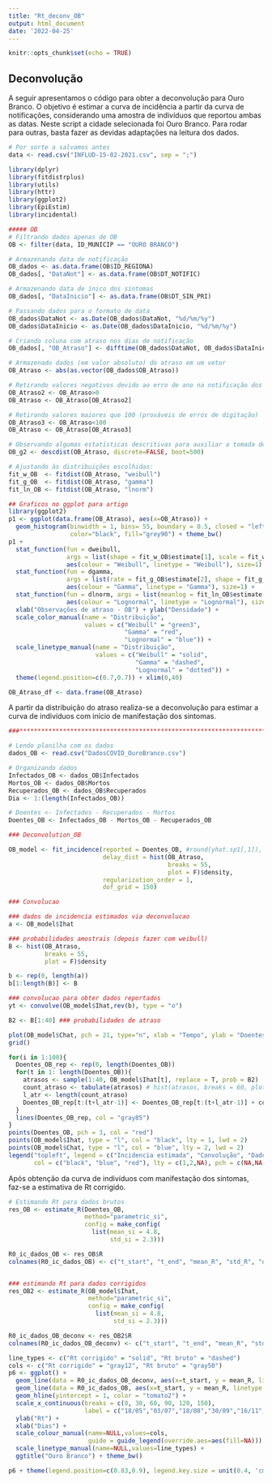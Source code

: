 ---
title: "Rt_deconv_OB"
output: html_document
date: '2022-04-25'
---

```{r setup, include=FALSE}
knitr::opts_chunk$set(echo = TRUE)
```

## Deconvolução

A seguir apresentamos o código para obter a deconvolução para Ouro Branco. O objetivo é estimar a curva de incidência a partir da curva de notificações, considerando uma amostra de indivíduos que reportou ambas as datas. Neste script a cidade selecionada foi Ouro Branco. Para rodar para outras, basta fazer as devidas adaptações na leitura dos dados.

```{r}
# Por sorte a salvamos antes
data <- read.csv("INFLUD-15-02-2021.csv", sep = ";")

library(dplyr)
library(fitdistrplus)
library(utils)
library(httr)
library(ggplot2)
library(EpiEstim)
library(incidental)

##### OB
# Filtrando dados apenas de OB
OB <- filter(data, ID_MUNICIP == "OURO BRANCO")

# Armazenando data de notificação
OB_dados <- as.data.frame(OB$ID_REGIONA)
OB_dados[, "DataNot"] <- as.data.frame(OB$DT_NOTIFIC)

# Armazenando data de ínico dos sintomas
OB_dados[, "DataInicio"] <- as.data.frame(OB$DT_SIN_PRI)

# Passando dados para o formato de data
OB_dados$DataNot <- as.Date(OB_dados$DataNot, "%d/%m/%y")
OB_dados$DataInicio <- as.Date(OB_dados$DataInicio, "%d/%m/%y")

# Criando coluna com atraso nos dias de notificação
OB_dados[, "OB_Atraso"] <- difftime(OB_dados$DataNot, OB_dados$DataInicio, units = "days")

# Armazenado dados (em valor absoluto) do atraso em um vetor
OB_Atraso <- abs(as.vector(OB_dados$OB_Atraso))

# Retirando valores negativos devido ao erro de ano na notificação dos dados
OB_Atraso2 <- OB_Atraso>0
OB_Atraso <- OB_Atraso[OB_Atraso2]

# Retirando valores maiores que 100 (prováveis de erros de digitação)
OB_Atraso3 <- OB_Atraso<100
OB_Atraso <- OB_Atraso[OB_Atraso3]

# Observando algumas estatísticas descritivas para auxiliar a tomada de decisão (Cullen and Frey graph):
OB_g2 <- descdist(OB_Atraso, discrete=FALSE, boot=500)

# Ajustando às distribuições escolhidas:
fit_w_OB  <- fitdist(OB_Atraso, "weibull")
fit_g_OB  <- fitdist(OB_Atraso, "gamma")
fit_ln_OB <- fitdist(OB_Atraso, "lnorm")

## Graficos no ggplot para artigo
library(ggplot2)
p1 <- ggplot(data.frame(OB_Atraso), aes(x=OB_Atraso)) + 
  geom_histogram(binwidth = 1, bins= 55, boundary = 0.5, closed = "left", aes(y=..density..), 
                 color="black", fill="grey90") + theme_bw() 
p1 + 
  stat_function(fun = dweibull, 
                args = list(shape = fit_w_OB$estimate[1], scale = fit_w_OB$estimate[2]), 
                aes(colour = "Weibull", linetype = "Weibull"), size=1) + 
  stat_function(fun = dgamma,
                args = list(rate = fit_g_OB$estimate[2], shape = fit_g_OB$estimate[1]),
                aes(colour = "Gamma", linetype = "Gamma"), size=1) + 
  stat_function(fun = dlnorm, args = list(meanlog = fit_ln_OB$estimate[1], sdlog = fit_ln_OB$estimate[2]),
                aes(colour = "Lognormal", linetype = "Lognormal"), size=1) +
  xlab("Observações de atraso - OB") + ylab("Densidade") +
  scale_color_manual(name = "Distribuição", 
                     values = c("Weibull" = "green3", 
                                "Gamma" = "red", 
                                "Lognormal" = "blue")) + 
  scale_linetype_manual(name = "Distribuição", 
                        values = c("Weibull" = "solid", 
                                   "Gamma" = "dashed", 
                                   "Lognormal" = "dotted")) +
  theme(legend.position=c(0.7,0.7)) + xlim(0,40)

OB_Atraso_df <- data.frame(OB_Atraso)

```

A partir da distribuição do atraso realiza-se a deconvolução para estimar a curva de indivíduos com início de manifestação dos sintomas.

```{r}
###*******************************************************************************###

# Lendo planilha com os dados
dados_OB <- read.csv("DadosCOVID_OuroBranco.csv")

# Organizando dados
Infectados_OB <- dados_OB$Infectados
Mortos_OB <- dados_OB$Mortos
Recuperados_OB <- dados_OB$Recuperados
Dia <- 1:(length(Infectados_OB))

# Doentes <- Infectados - Recuperados - Mortos
Doentes_OB <- Infectados_OB - Mortos_OB - Recuperados_OB

### Deconvolution_OB

OB_model <- fit_incidence(reported = Doentes_OB, #round(yhat.sp1[,1]), 
                          delay_dist = hist(OB_Atraso, 
                                            breaks = 55, 
                                            plot = F)$density,
                          regularization_order = 1,
                          dof_grid = 150)

### Convolucao

### dados de incidencia estimados via deconvolucao
a <- OB_model$Ihat 

### probabilidades amostrais (depois fazer com weibull)
B <- hist(OB_Atraso, 
          breaks = 55,
          plot = F)$density

b <- rep(0, length(a))
b[1:length(B)] <- B

### convolucao para obter dados reportados
yt <- convolve(OB_model$Ihat,rev(b), type = "o")

B2 <- B[1:40] ### probabilidades de atraso

plot(OB_model$Chat, pch = 21, type="n", xlab = "Tempo", ylab = "Doentes", ylim = c(0,130))
grid()

for(i in 1:100){
  Doentes_OB_rep <- rep(0, length(Doentes_OB))
  for(t in 1: length(Doentes_OB)){
    atrasos <- sample(1:40, OB_model$Ihat[t], replace = T, prob = B2)
    count_atraso <- tabulate(atrasos) # hist(atrasos, breaks = 60, plot = F)$counts
    l_atr <- length(count_atraso)
    Doentes_OB_rep[t:(t+l_atr-1)] <- Doentes_OB_rep[t:(t+l_atr-1)] + count_atraso
  }
  lines(Doentes_OB_rep, col = "gray85")
}
points(Doentes_OB, pch = 3, col = "red")
points(OB_model$Ihat, type = "l", col = "black", lty = 1, lwd = 2)
points(OB_model$Chat, type = "l", col = "blue", lty = 2, lwd = 2)
legend("topleft", legend = c("Incidencia estimada", "Convolução", "Dados reportados"),
       col = c("black", "blue", "red"), lty = c(1,2,NA), pch = c(NA,NA,3), cex = 0.8)

```

Após obtenção da curva de indivíduos com manifestação dos sintomas, faz-se a estimativa de Rt corrigido.

```{r}
# Estimando Rt para dados brutos
res_OB <- estimate_R(Doentes_OB, 
                     method="parametric_si",
                     config = make_config(
                       list(mean_si = 4.8, 
                            std_si = 2.3)))

R0_ic_dados_OB <- res_OB$R
colnames(R0_ic_dados_OB) <- c("t_start", "t_end", "mean_R", "std_R", "q0025", "q005", "q025", "median", "q075", "q095", "q0975")


### estimando Rt para dados corrigidos
res_OB2 <- estimate_R(OB_model$Ihat, 
                      method="parametric_si",
                      config = make_config(
                        list(mean_si = 4.8, 
                             std_si = 2.3)))

R0_ic_dados_OB_deconv <- res_OB2$R
colnames(R0_ic_dados_OB_deconv) <- c("t_start", "t_end", "mean_R", "std_R", "q0025", "q005", "q025", "median", "q075", "q095", "q0975")

line_types <- c("Rt corrigido" = "solid", "Rt bruto" = "dashed")
cols <- c("Rt corrigido" = "gray12", "Rt bruto" = "gray50")
p6 <- ggplot() + 
  geom_line(data = R0_ic_dados_OB_deconv, aes(x=t_start, y = mean_R, linetype = "Rt corrigido", colour = "Rt corrigido"), size=0.75) +
  geom_line(data = R0_ic_dados_OB, aes(x=t_start, y = mean_R, linetype = "Rt bruto", colour = "Rt bruto"), size=0.75) +
  geom_hline(yintercept = 1, color = "tomato2") +
  scale_x_continuous(breaks = c(0, 30, 60, 90, 120, 150), 
                     label = c("18/05","03/07","18/08","30/09","16/11","30/12")) +
  ylab("Rt") +
  xlab("Dias") + 
  scale_colour_manual(name=NULL,values=cols, 
                      guide = guide_legend(override.aes=aes(fill=NA))) + 
  scale_linetype_manual(name=NULL,values=line_types) +
  ggtitle("Ouro Branco") + theme_bw() 

p6 + theme(legend.position=c(0.83,0.9), legend.key.size = unit(0.4, 'cm'), legend.key.width = unit(0.85, 'cm'))


```